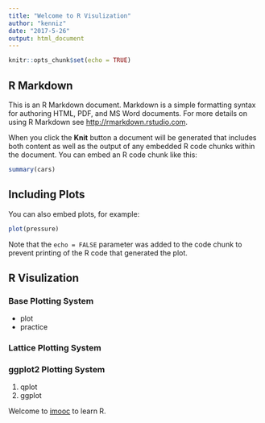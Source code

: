 ```yaml
---
title: "Welcome to R Visulization"
author: "kenniz"
date: "2017-5-26"
output: html_document
---
```


```r
knitr::opts_chunk$set(echo = TRUE)
```

## R Markdown

This is an R Markdown document. Markdown is a simple formatting syntax for authoring HTML, PDF, and MS Word documents. For more details on using R Markdown see <http://rmarkdown.rstudio.com>.

When you click the **Knit** button a document will be generated that includes both content as well as the output of any embedded R code chunks within the document. You can embed an R code chunk like this:

```r
summary(cars)
```

## Including Plots

You can also embed plots, for example:

```r
plot(pressure)
```

Note that the `echo = FALSE` parameter was added to the code chunk to prevent printing of the R code that generated the plot.


## R Visulization

### Base Plotting System
- plot
- practice

### Lattice Plotting System

### ggplot2 Plotting System
1. qplot
2. ggplot

Welcome to [imooc](http://www.imooc.com) to learn R.